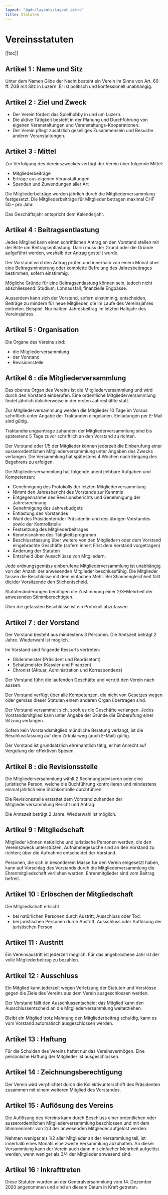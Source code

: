 ```yaml
---
layout: "@gdn/layouts/Layout.astro"
title: Statuten
---
```


# Vereinsstatuten

[[toc]]

## Artikel 1 : Name und Sitz

Unter dem Namen Gilde der Nacht besteht ein Verein im Sinne von Art. 60 ff. ZGB mit Sitz in Luzern. Er ist politisch und konfessionell unabhängig.

## Artikel 2 : Ziel und Zweck

* Der Verein fördert das Spielhobby in und um Luzern.
* Die aktive Tätigkeit besteht in der Planung und Durchführung von eigenen Veranstaltungen und Veranstaltungs-Kooperationen.
* Der Verein pflegt zusätzlich geselliges Zusammensein und Besuche anderer Veranstaltungen.

## Artikel 3 : Mittel

Zur Verfolgung des Vereinszweckes verfügt der Verein über folgende Mittel:
* Mitgliederbeiträge
* Erträge aus eigenen Veranstaltungen
* Spenden und Zuwendungen aller Art

Die Mitgliederbeiträge werden jährlich durch die Mitgliederversammlung festgesetzt. Die Mitgliederbeiträge für Mitglieder betragen maximal CHF 50.– pro Jahr.

Das Geschäftsjahr entspricht dem Kalenderjahr.

## Artikel 4 : Beitragsentlastung

Jedes Mitglied kann einen schriftlichen Antrag an den Vorstand stellen mit der Bitte um Beitragsentlastung. Darin muss der Grund oder die Gründe aufgeführt werden, weshalb der Antrag gestellt wurde.

Der Vorstand wird den Antrag prüfen und innerhalb von einem Monat über eine Beitragsminderung oder komplette Befreiung des Jahresbeitrages bestimmen, sofern einstimmig.

Mögliche Gründe für eine Beitragsentlastung können sein, jedoch nicht abschliessend: Studium, Lohnausfall, finanzielle Engpässe.

Ausserdem kann sich der Vorstand, sofern einstimmig, entscheiden, Beiträge zu mindern für neue Mitglieder, die im Laufe des Vereinsjahres eintreten. Beispiel: Nur halben Jahresbeitrag im letzten Halbjahr des Vereinsjahres.

## Artikel 5 : Organisation

Die Organe des Vereins sind:
* die Mitgliederversammlung
* der Vorstand
* Revisionsstelle

## Artikel 6 : die Mitgliederversammlung

Das oberste Organ des Vereins ist die Mitgliederversammlung und wird durch den Vorstand einberufen. Eine ordentliche Mitgliederversammlung findet jährlich üblicherweise in der ersten Jahreshälfte statt.

Zur Mitgliederversammlung werden die Mitglieder 10 Tage im Voraus schriftlich unter Angabe der Traktanden eingeladen. Einladungen per E-Mail sind gültig.

Traktandierungsanträge zuhanden der Mitgliederversammlung sind bis spätestens 5 Tage zuvor schriftlich an den Vorstand zu richten.

Der Vorstand oder 1/5 der Mitglieder können jederzeit die Einberufung einer ausserordentlichen Mitgliederversammlung unter Angaben des Zwecks verlangen. Die Versammlung hat spätestens 4 Wochen nach Eingang des Begehrens zu erfolgen.

Die Mitgliederversammlung hat folgende unentziehbare Aufgaben und Kompetenzen:
* Genehmigung des Protokolls der letzten Mitgliederversammlung
* Nimmt den Jahresbericht des Vorstands zur Kenntnis
* Entgegennahme des Revisionsberichts und Genehmigung der Jahresrechnung
* Genehmigung des Jahresbudgets
* Entlastung des Vorstandes
* Wahl des Präsidenten/der Präsidentin und des übrigen Vorstandes sowie der Kontrollstelle
* Festsetzung des Mitgliederbeitrages
* Kenntnisnahme des Tätigkeitsprogramm
* Beschlussfassung über weitere von den Mitgliedern oder dem Vorstand eingebrachte Geschäfte (sofern innert Frist dem Vorstand vorgetragen)
* Änderung der Statuten
* Entscheid über Ausschlüsse von Mitgliedern.

Jede ordnungsgemäss einberufene Mitgliederversammlung ist unabhängig von der Anzahl der anwesenden Mitglieder beschlussfähig. Die Mitglieder fassen die Beschlüsse mit dem einfachen Mehr. Bei Stimmengleichheit fällt die/der Vorsitzende den Stichentscheid.

Statutenänderungen benötigen die Zustimmung einer 2/3–Mehrheit der anwesenden Stimmberechtigten.

Über die gefassten Beschlüsse ist ein Protokoll abzufassen.

## Artikel 7 : der Vorstand

Der Vorstand besteht aus mindestens 3 Personen. Die Amtszeit beträgt 2 Jahre. Wiederwahl ist möglich.

Im Vorstand sind folgende Ressorts vertreten:
* Gildenmeister (Präsident und Repräsetant)
* Schatzmeister (Kassier und Finanzen)
* Chronist (Aktuar, Administration und Korrespondenz)

Der Vorstand führt die laufenden Geschäfte und vertritt den Verein nach aussen.

Der Vorstand verfügt über alle Kompetenzen, die nicht von Gesetzes wegen oder gemäss dieser Statuten einem anderen Organ übertragen sind.

Der Vorstand versammelt sich, sooft es die Geschäfte verlangen. Jedes Vorstandsmitglied kann unter Angabe der Gründe die Einberufung einer Sitzung verlangen.

Sofern kein Vorstandsmitglied mündliche Beratung verlangt, ist die Beschlussfassung auf dem Zirkularweg (auch E-Mail) gültig.

Der Vorstand ist grundsätzlich ehrenamtlich tätig, er hat Anrecht auf Vergütung der effektiven Spesen.

## Artikel 8 : die Revisionsstelle

Die Mitgliederversammlung wählt 2 Rechnungsrevisoren oder eine juristische Person, welche die Buchführung kontrollieren und mindestens einmal jährlich eine Stichkontrolle durchführen.

Die Revisionsstelle erstattet dem Vorstand zuhanden der Mitgliederversammlung Bericht und Antrag.

Die Amtszeit beträgt 2 Jahre. Wiederwahl ist möglich.

## Artikel 9 : Mitgliedschaft

Mitglieder können natürliche und juristische Personen werden, die den Vereinszweck unterstützen. Aufnahmegesuche sind an den Vorstand zu richten; über die Aufnahme entscheidet der Vorstand.

Personen, die sich in besonderem Masse für den Verein eingesetzt haben, kann auf Vorschlag des Vorstands durch die Mitgliederversammlung die Ehrenmitgliedschaft verliehen werden. Ehrenmitglieder sind vom Beitrag befreit.

## Artikel 10 : Erlöschen der Mitgliedschaft

Die Mitgliedschaft erlischt
* bei natürlichen Personen durch Austritt, Ausschluss oder Tod.
* bei juristischen Personen durch Austritt, Ausschluss oder Auflösung der juristischen Person.

## Artikel 11 : Austritt

Ein Vereinsaustritt ist jederzeit möglich. Für das angebrochene Jahr ist der volle Mitgliederbeitrag zu bezahlen.

## Artikel 12 : Ausschluss

Ein Mitglied kann jederzeit wegen Verletzung der Statuten und Verstösse gegen die Ziele des Vereins aus dem Verein ausgeschlossen werden.

Der Vorstand fällt den Ausschlussentscheid; das Mitglied kann den Ausschlussentscheid an die Mitgliederversammlung weiterziehen.

Bleibt ein Mitglied trotz Mahnung den Mitgliederbeitrag schuldig, kann es vom Vorstand automatisch ausgeschlossen werden.

## Artikel 13 : Haftung

Für die Schulden des Vereins haftet nur das Vereinsvermögen. Eine persönliche Haftung der Mitglieder ist ausgeschlossen.

## Artikel 14 : Zeichnungsberechtigung

Der Verein wird verpflichtet durch die Kollektivunterschrift des Präsidenten zusammen mit einem weiteren Mitglied des Vorstandes.

## Artikel 15 : Auflösung des Vereins

Die Auflösung des Vereins kann durch Beschluss einer ordentlichen oder ausserordentlichen Mitgliederversammlung beschlossen und mit dem Stimmenmehr von 2/3 der anwesenden Mitglieder aufgelöst werden.

Nehmen weniger als 1/2 aller Mitglieder an der Versammlung teil, ist innerhalb eines Monats eine zweite Versammlung abzuhalten. An dieser Versammlung kann der Verein auch dann mit einfacher Mehrheit aufgelöst werden, wenn weniger als 3/4 der Mitglieder anwesend sind.

## Artikel 16 : Inkrafttreten

Diese Statuten wurden an der Generalversammlung vom 14. Dezember 2020 angenommen und sind an diesem Datum in Kraft getreten.
